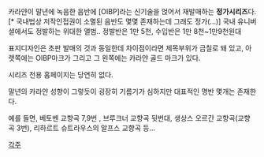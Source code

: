 {{{#!html
<img src="http://www2.deutschegrammophon.com/cmsobjects/86/86dfc5b32a9eac7f519012941ac1cf72.gif">
}}}

카라얀이 말년에 녹음한 음반에 [OIBP]라는 신기술을 얹어서 재발매하는 '''정가시리즈'''다.[* 국내법상 저작인접권이 소멸된 음반도 몇몇 존재하는데 그래도 정가(...)]
국내 유니버셜에서도 정발하는 위대한 앨범.. 정발반은 1만 5천, 수입반은 1만 8천~1만9천원대

표지디자인은 초판 발매의 것과 동일한데 차이점이라면 제목부위가 금칠로 돼 있고, 아랫쪽에는 OIBP마크가 그리고 그 왼쪽에는 카라얀 골드 마크가 있다.

시리즈 전용 홈페이지는 당연히 없다.

말년의 카라얀 성향이 그렇듯이 굉장히 기름기가 심하지만 대표적인 명반 몇개는 존재한다.

예를 들면, 베토벤 교향곡 7,9번 , 브루크너 교향곡 뒷번대, 생상스 오르간 교향곡(교향곡 3번), 리하르트 슈트라우스의 알프스 교향곡 등...


[[각주]]
